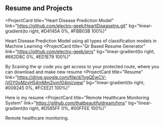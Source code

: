 ## Resume and Projects

<ProjectCard
  title="Heart Disease Prediction Model"
  link="https://github.com/electro-geek/HeartDiseaseIns.git"
  bg="linear-gradient(to right, #D4145A 0%, #FBB03B 100%)"
>
  Heart Disease Prediction Model using  all types of classification models in Machine Learning
</ProjectCard>
<ProjectCard
  title="Qr Based Resume Generator"
  link="https://github.com/electro-geek/qrrs"
  bg="linear-gradient(to right, #662D8C 0%, #ED1E79 100%)"
>
  By Scaning the qr code you get access to your protected route, where you can download and make new resume
</ProjectCard>
<ProjectCard
  title="Resume"
  link="https://drive.google.com/file/d/1vgQEwCV-iVGY0oMzyH54mMm2jvm104mi/view"
  bg="linear-gradient(to right, #009245 0%, #FCEE21 100%)"
>
  Here is my resume
</ProjectCard>
<ProjectCard
  title="Remote Healthcare Monitoring System"
  link="https://github.com/thatbeautifuldream/hms"
  bg="linear-gradient(to right, #D585FF 0%, #00FFEE 100%)"
>
  Remote healthcare monitoring.
</ProjectCard>

